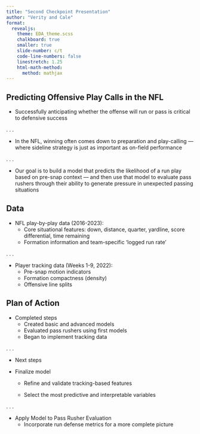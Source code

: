 ```yaml
---
title: "Second Checkpoint Presentation"
author: "Verity and Cale"
format:
  revealjs:
    theme: EDA_theme.scss
    chalkboard: true
    smaller: true
    slide-number: c/t
    code-line-numbers: false
    linestretch: 1.25
    html-math-method:
      method: mathjax
---
```


## Predicting Offensive Play Calls in the NFL

* Successfully anticipating whether the offense will run or pass is critical to defensive success

. . . 

* In the NFL, winning often comes down to preparation and play-calling — where sideline strategy is just as important as on-field performance

. . . 

* Our goal is to build a model that predicts the likelihood of a run play based on pre-snap context — and then use that model to evaluate pass rushers through their ability to generate pressure in unexpected passing situations

## Data

* NFL play-by-play data (2016-2023):
  <ul> <li>Core situational features: down, distance, quarter, yardline, score differential, time remaining</li> <li>Formation information and team-specific 'logged run rate'</li> </ul>

. . .

* Player tracking data (Weeks 1-9, 2022):
  <ul> <li>Pre-snap motion indicators</li> <li>Formation compactness (density)</li> <li>Offensive line splits</li> </ul>
  
## Plan of Action

* Completed steps
  <ul>
      <li>Created basic and advanced models</li>
      <li>Evaluated pass rushers using first models</li>
      <li>Began to implement tracking data</li>
  </ul>

. . .

* Next steps

* Finalize model
  <ul> <li>Refine and validate tracking-based features</li> <li>Select the most predictive and interpretable variables</li> </ul>
  
. . .

* Apply Model to Pass Rusher Evaluation
  <ul> <li>Incorporate run defense metrics for a more complete picture</li> </ul>







